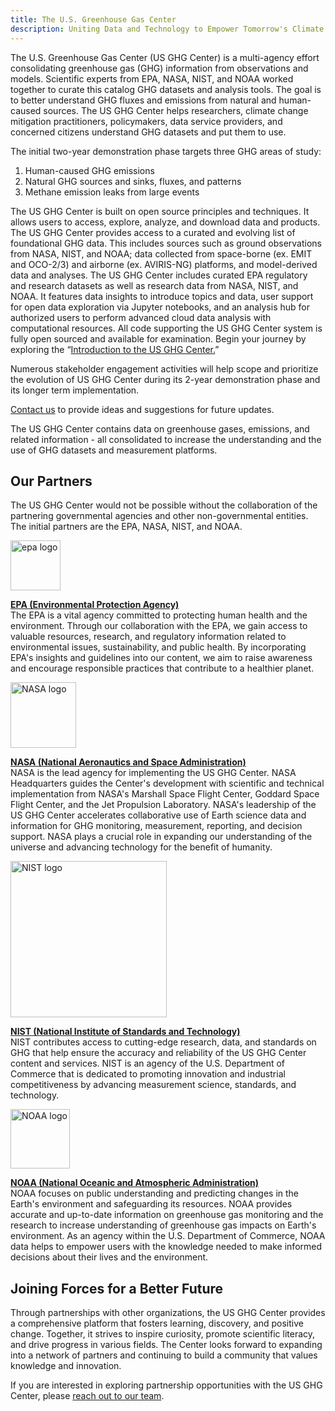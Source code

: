 ```yaml
---
title: The U.S. Greenhouse Gas Center
description: Uniting Data and Technology to Empower Tomorrow's Climate Solutions
---
```


<Block>
  <Prose>
  The U.S. Greenhouse Gas Center (US GHG Center) is a multi-agency effort consolidating greenhouse gas (GHG) information from observations and models. Scientific experts from EPA, NASA, NIST, and NOAA worked together to curate this catalog GHG datasets and analysis tools. The goal is to better understand GHG fluxes and emissions from natural and human-caused sources. The US GHG Center helps researchers, climate change mitigation practitioners, policymakers, data service providers, and concerned citizens understand GHG datasets and put them to use.
  
  The initial two-year demonstration phase targets three GHG areas of study:
  1.	Human-caused GHG emissions
  2.	Natural GHG sources and sinks, fluxes, and patterns
  3.  Methane emission leaks from large events
  
  The US GHG Center is built on open source principles and techniques. It allows users to access, explore, analyze, and download data and products. The US GHG Center provides access to a curated and evolving list of foundational GHG data. This includes sources such as ground observations from NASA, NIST, and NOAA; data collected from space-borne (ex. EMIT and OCO-2/3) and airborne (ex. AVIRIS-NG) platforms, and model-derived data and analyses. The US GHG Center includes curated EPA regulatory and research datasets as well as research data from NASA, NIST, and NOAA. It features data insights to introduce topics and data, user support for open data exploration via Jupyter notebooks, and an analysis hub for authorized users to perform advanced cloud data analysis with computational resources. All code supporting the US GHG Center system is fully open sourced and available for examination.
  Begin your journey by exploring the “[Introduction to the US GHG Center.](/stories/intro-us-ghg-center)”
  
  Numerous stakeholder engagement activities will help scope and prioritize the evolution of US GHG Center during its 2-year demonstration phase and its longer term implementation.
  
  [Contact us](https://docs.google.com/forms/d/e/1FAIpQLSeZrDYP6W3fVOJBwncsLINTdhYsUl9XyoTjNvl7PLBQLV5A0Q/viewform) to provide ideas and suggestions for future updates.
  
  The US GHG Center contains data on greenhouse gases, emissions, and related information - all consolidated to increase the understanding and the use of GHG datasets and measurement platforms.

  </Prose>
</Block>

<Block>
  <Prose>

  ## Our Partners

  The US GHG Center would not be possible without the collaboration of the partnering governmental agencies and other non-governmental entities. The initial partners are the EPA, NASA, NIST, and NOAA.

  <a href="https://www.epa.gov/" target="_blank">
  <Image 
    src={new URL('./media/epa.svg', import.meta.url).href}
    alt="epa logo"
    width="80"
  />
  </a>

  **[EPA (Environmental Protection Agency)](https://www.epa.gov/)**  
  The EPA is a vital agency committed to protecting human health and the environment. Through our collaboration with the EPA, we gain access to valuable resources, research, and regulatory information related to environmental issues, sustainability, and public health. By incorporating EPA's insights and guidelines into our content, we aim to raise awareness and encourage responsible practices that contribute to a healthier planet.

  <a href="https://www.nasa.gov/" target="_blank">
  <Image 
    src={new URL('./media/nasa.png', import.meta.url).href}
    alt="NASA logo"
    width="105"
  />
  </a>

  **[NASA (National Aeronautics and Space Administration)](https://www.nasa.gov/)**  
  NASA is the lead agency for implementing the US GHG Center. NASA Headquarters guides the Center's development with scientific and technical implementation from NASA's Marshall Space Flight Center, Goddard Space Flight Center, and the Jet Propulsion Laboratory. NASA's leadership of the US GHG Center accelerates collaborative use of Earth science data and information for GHG monitoring, measurement, reporting, and decision support. NASA plays a crucial role in expanding our understanding of the universe and advancing technology for the benefit of humanity. 

  <a href="https://www.nist.gov/" target="_blank">
  <Image 
    src={new URL('./media/nist.png', import.meta.url).href}
    alt="NIST logo"
    width="250"
  />
  </a>

  **[NIST (National Institute of Standards and Technology)](https://www.nist.gov/)**  
  NIST contributes access to cutting-edge research, data, and standards on GHG that help ensure the accuracy and reliability of the US GHG Center content and services. NIST is an agency of the U.S. Department of Commerce that is dedicated to promoting innovation and industrial competitiveness by advancing measurement science, standards, and technology.

  <a href="https://www.noaa.gov/" target="_blank">
  <Image 
    src={new URL('./media/noaa.png', import.meta.url).href}
    alt="NOAA logo"
    width="95"
  />
  </a>

  **[NOAA (National Oceanic and Atmospheric Administration)](https://www.noaa.gov/)**  
  NOAA focuses on public understanding and predicting changes in the Earth's environment and safeguarding its resources. NOAA provides accurate and up-to-date information on greenhouse gas monitoring and the research to increase understanding of greenhouse gas impacts on Earth's environment. As an agency within the U.S. Department of Commerce, NOAA data helps to empower users with the knowledge needed to make informed decisions about their lives and the environment. 

  ## Joining Forces for a Better Future

  Through partnerships with other organizations, the US GHG Center provides a comprehensive platform that fosters learning, discovery, and positive change. Together, it strives to inspire curiosity, promote scientific literacy, and drive progress in various fields. The Center looks forward to expanding into a network of partners and continuing to build a community that values knowledge and innovation.
  
  If you are interested in exploring partnership opportunities with the US GHG Center, please [reach out to our team](https://docs.google.com/forms/d/e/1FAIpQLSeZrDYP6W3fVOJBwncsLINTdhYsUl9XyoTjNvl7PLBQLV5A0Q/viewform).

  </Prose>
</Block>
